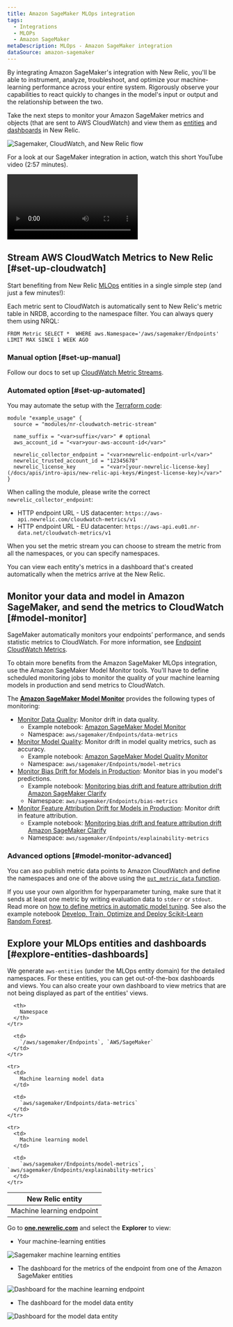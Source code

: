 ```yaml
---
title: Amazon SageMaker MLOps integration
tags:
  - Integrations
  - MLOPs
  - Amazon SageMaker
metaDescription: MLOps - Amazon SageMaker integration
dataSource: amazon-sagemaker
---
```






By integrating Amazon SageMaker's integration with New Relic, you'll be able to instrument, analyze, troubleshoot, and optimize your machine-learning performance across your entire system. Rigorously observe your capabilities to react quickly to changes in the model's input or output and the relationship between the two.

Take the next steps to monitor your Amazon SageMaker metrics and objects (that are sent to AWS CloudWatch) and view them as [entities](/docs/new-relic-one/use-new-relic-one/core-concepts/what-entity-new-relic/) and [dashboards](/docs/query-your-data/explore-query-data/dashboards/introduction-dashboards/) in New Relic.

<img
  title="Sagemaker, CloudWatch, and New Relic flow.png"
  alt="Sagemaker, CloudWatch, and New Relic flow"
  src={awsSmFlow}
/>

For a look at our SageMaker integration in action, watch this short YouTube video (2:57 minutes).

<Video
  id="U3ttUZhiuJ0"
  type="youtube"
/>

## Stream AWS CloudWatch Metrics to New Relic [#set-up-cloudwatch]

Start benefiting from New Relic [MLOps](/docs/alerts-applied-intelligence/mlops/get-started/intro-mlops/) entities in a single simple step (and just a few minutes!):

<Callout variant="important">
  Each metric sent to CloudWatch is automatically sent to New Relic's metric table in NRDB, according to the namespace filter. You can always query them using NRQL:

  ```
  FROM Metric SELECT *  WHERE aws.Namespace='/aws/sagemaker/Endpoints'  LIMIT MAX SINCE 1 WEEK AGO
  ```
</Callout>

### Manual option [#set-up-manual]

Follow our docs to set up [CloudWatch Metric Streams](/docs/integrations/amazon-integrations/aws-integrations-list/aws-metric-stream).

### Automated option [#set-up-automated]

You may automate the setup with the [Terraform code](https://github.com/newrelic-experimental/terraform-cloudwatch-metric-streams):

```
module "example_usage" {
  source = "modules/nr-cloudwatch-metric-stream"

  name_suffix = "<var>suffix</var>" # optional
  aws_account_id = "<var>your-aws-account-id</var>"

  newrelic_collector_endpoint = "<var>newrelic-endpoint-url</var>"
  newrelic_trusted_account_id = "12345678"
  newrelic_license_key        = "<var>[your-newrelic-license-key](/docs/apis/intro-apis/new-relic-api-keys/#ingest-license-key)</var>"
}
```

When calling the module, please write the correct `newrelic_collector_endpoint`:

* HTTP endpoint URL - US datacenter: `https://aws-api.newrelic.com/cloudwatch-metrics/v1`
* HTTP endpoint URL - EU datacenter: `https://aws-api.eu01.nr-data.net/cloudwatch-metrics/v1`

When you set the metric stream you can choose to stream the metric from all the namespaces, or you can specify namespaces.

<Callout variant="important">
  You can view each entity's metrics in a dashboard that's created automatically when the metrics arrive at the New Relic.
</Callout>

## Monitor your data and model in Amazon SageMaker, and send the metrics to CloudWatch [#model-monitor]

SageMaker automatically monitors your endpoints’ performance, and sends statistic metrics to CloudWatch. For more information, see [Endpoint CloudWatch Metrics](https://docs.aws.amazon.com/sagemaker/latest/dg/monitoring-cloudwatch.html).

To obtain more benefits from the Amazon SageMaker MLOps integration, use the Amazon SageMaker Model Monitor tools. You'll have to define scheduled monitoring jobs to monitor the quality of your machine learning models in production and send metrics to CloudWatch.

The **[Amazon SageMaker Model Monitor](https://docs.aws.amazon.com/sagemaker/latest/dg/model-monitor.html)** provides the following types of monitoring:

* [Monitor Data Quality](https://docs.aws.amazon.com/sagemaker/latest/dg/model-monitor-data-quality.html): Monitor drift in data quality.
  * Example notebook: [Amazon SageMaker Model Monitor](https://sagemaker-examples.readthedocs.io/en/latest/sagemaker_model_monitor/introduction/SageMaker-ModelMonitoring.html)
  * Namespace: `aws/sagemaker/Endpoints/data-metrics`
* [Monitor Model Quality](https://docs.aws.amazon.com/sagemaker/latest/dg/model-monitor-model-quality.html): Monitor drift in model quality metrics, such as accuracy.
  * Example notebook: [Amazon SageMaker Model Quality Monitor](https://sagemaker-examples.readthedocs.io/en/latest/sagemaker_model_monitor/model_quality/model_quality_churn_sdk.html)
  * Namespace: `aws/sagemaker/Endpoints/model-metrics`
* [Monitor Bias Drift for Models in Production](https://docs.aws.amazon.com/sagemaker/latest/dg/clarify-model-monitor-bias-drift.html): Monitor bias in you model's predictions.
  * Example notebook: [Monitoring bias drift and feature attribution drift Amazon SageMaker Clarify](https://sagemaker-examples.readthedocs.io/en/latest/sagemaker_model_monitor/fairness_and_explainability/SageMaker-Model-Monitor-Fairness-and-Explainability.html)
  * Namespace: `aws/sagemaker/Endpoints/bias-metrics`
* [Monitor Feature Attribution Drift for Models in Production](https://docs.aws.amazon.com/sagemaker/latest/dg/clarify-model-monitor-feature-attribution-drift.html): Monitor drift in feature attribution.
  * Example notebook: [Monitoring bias drift and feature attribution drift Amazon SageMaker Clarify](https://sagemaker-examples.readthedocs.io/en/latest/sagemaker_model_monitor/fairness_and_explainability/SageMaker-Model-Monitor-Fairness-and-Explainability.html)
  * Namespace: `aws/sagemaker/Endpoints/explainability-metrics`

<InstallFeedback />

### Advanced options [#model-monitor-advanced]

You can aso publish metric data points to Amazon CloudWatch and define the namespaces and one of the above using the [`put_metric_data` function](https://boto3.amazonaws.com/v1/documentation/api/latest/reference/services/cloudwatch.html#CloudWatch.Client.put_metric_data).

If you use your own algorithm for hyperparameter tuning, make sure that it sends at least one metric by writing evaluation data to `stderr` or `stdout`. Read more on [how to define metrics in automatic model tuning](https://docs.aws.amazon.com/sagemaker/latest/dg/automatic-model-tuning-define-metrics.html). See also the example notebook [Develop, Train, Optimize and Deploy Scikit-Learn Random Forest](https://github.com/aws/amazon-sagemaker-examples/blob/master/sagemaker-python-sdk/scikit_learn_randomforest/Sklearn_on_SageMaker_end2end.ipynb).

## Explore your MLOps entities and dashboards [#explore-entities-dashboards]

We generate `aws-entities` (under the MLOps entity domain) for the detailed namespaces. For these entities, you can get out-of-the-box dashboards and views. You can also create your own dashboard to view metrics that are not being displayed as part of the entities' views.

<table>
  <thead>
    <tr>
      <th style={{ width: "350px" }}>
        New Relic entity
      </th>

      <th>
        Namespace
      </th>
    </tr>
  </thead>

  <tbody>
    <tr>
      <td>
        Machine learning endpoint
      </td>

      <td>
        `/aws/sagemaker/Endpoints`, `AWS/SageMaker`
      </td>
    </tr>

    <tr>
      <td>
        Machine learning model data
      </td>

      <td>
        `aws/sagemaker/Endpoints/data-metrics`
      </td>
    </tr>

    <tr>
      <td>
        Machine learning model
      </td>

      <td>
        `aws/sagemaker/Endpoints/model-metrics`, `aws/sagemaker/Endpoints/explainability-metrics`
      </td>
    </tr>
  </tbody>
</table>

Go to **[one.newrelic.com](https://one.newrelic.com)** and select the **Explorer** to view:

* Your machine-learning entities

<img
  title="Sagemaker machine learning entities.png"
  alt="Sagemaker machine learning entities"
  src={awsSm02}
/>

* The dashboard for the metrics of the endpoint from one of the Amazon SageMaker entities

<img
  title="Dashboard for the for the machine learning endpoint"
  alt="Dashboard for the machine learning endpoint"
  src={awsSm03}
/>

* The dashboard for the model data entity

<img
  title="Dashboard for the model data entity.png"
  alt="Dashboard for the model data entity"
  src={awsSm04}
/>
